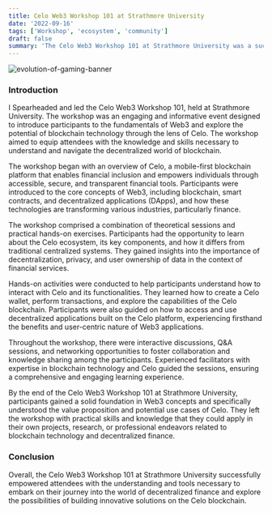 ```yaml
---
title: Celo Web3 Workshop 101 at Strathmore University
date: '2022-09-16'
tags: ['Workshop', 'ecosystem', 'community']
draft: false
summary: 'The Celo Web3 Workshop 101 at Strathmore University was a successful event introducing participants to Web3 fundamentals and blockchain potential, focusing on Celo. It provided knowledge, practical skills, and networking opportunities, empowering attendees to navigate decentralized finance and develop innovative solutions on the Celo blockchain. Engage with the article'
---
```


![evolution-of-gaming-banner](/static/images/canada/CeloStrathmore.jpg)

### Introduction<br/>

I Spearheaded and led the Celo Web3 Workshop 101, held at Strathmore University. The workshop was an engaging and informative event designed to introduce participants to the fundamentals of Web3 and explore the potential of blockchain technology through the lens of Celo. The workshop aimed to equip attendees with the knowledge and skills necessary to understand and navigate the decentralized world of blockchain.

The workshop began with an overview of Celo, a mobile-first blockchain platform that enables financial inclusion and empowers individuals through accessible, secure, and transparent financial tools. Participants were introduced to the core concepts of Web3, including blockchain, smart contracts, and decentralized applications (DApps), and how these technologies are transforming various industries, particularly finance.

The workshop comprised a combination of theoretical sessions and practical hands-on exercises. Participants had the opportunity to learn about the Celo ecosystem, its key components, and how it differs from traditional centralized systems. They gained insights into the importance of decentralization, privacy, and user ownership of data in the context of financial services.

Hands-on activities were conducted to help participants understand how to interact with Celo and its functionalities. They learned how to create a Celo wallet, perform transactions, and explore the capabilities of the Celo blockchain. Participants were also guided on how to access and use decentralized applications built on the Celo platform, experiencing firsthand the benefits and user-centric nature of Web3 applications.

Throughout the workshop, there were interactive discussions, Q&A sessions, and networking opportunities to foster collaboration and knowledge sharing among the participants. Experienced facilitators with expertise in blockchain technology and Celo guided the sessions, ensuring a comprehensive and engaging learning experience.

By the end of the Celo Web3 Workshop 101 at Strathmore University, participants gained a solid foundation in Web3 concepts and specifically understood the value proposition and potential use cases of Celo. They left the workshop with practical skills and knowledge that they could apply in their own projects, research, or professional endeavors related to blockchain technology and decentralized finance.

### Conclusion <br/>
Overall, the Celo Web3 Workshop 101 at Strathmore University successfully empowered attendees with the understanding and tools necessary to embark on their journey into the world of decentralized finance and explore the possibilities of building innovative solutions on the Celo blockchain.